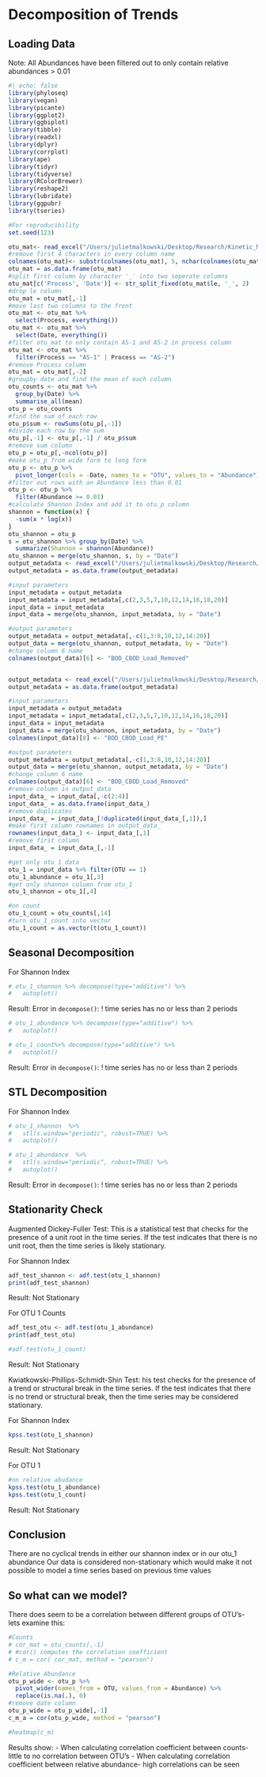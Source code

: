 # Decomposition of Trends

## Loading Data

Note: All Abundances have been filtered out to only contain relative abundances \> 0.01

```r
#| echo: false
library(phyloseq)
library(vegan)
library(picante)
library(ggplot2)
library(ggbiplot)
library(tibble)
library(readxl)
library(dplyr)
library(corrplot)
library(ape)
library(tidyr)
library(tidyverse)
library(RColorBrewer)
library(reshape2)
library(lubridate)
library(ggpubr)
library(tseries)

#For reproducibility
set.seed(123)

otu_mat<- read_excel("/Users/julietmalkowski/Desktop/Research/Kinetic_Model/abundance_table.xlsx")
#remove first 4 characters in every column name
colnames(otu_mat)<- substr(colnames(otu_mat), 5, nchar(colnames(otu_mat)))
otu_mat = as.data.frame(otu_mat)
#split first column by character '_' into two seperate columns
otu_mat[c('Process', 'Date')] <- str_split_fixed(otu_mat$le, '_', 2)
#drop le column
otu_mat = otu_mat[,-1]
#move last two columns to the front
otu_mat <- otu_mat %>%
  select(Process, everything())
otu_mat <- otu_mat %>%
  select(Date, everything())
#filter otu_mat to only contain AS-1 and AS-2 in process column
otu_mat <- otu_mat %>%
  filter(Process == "AS-1" | Process == "AS-2")
#remove Process column
otu_mat = otu_mat[,-2]
#groupby date and find the mean of each column
otu_counts <- otu_mat %>%
  group_by(Date) %>%
  summarise_all(mean)
otu_p = otu_counts
#find the sum of each row
otu_p$sum <- rowSums(otu_p[,-1])
#divide each row by the sum
otu_p[,-1] <- otu_p[,-1] / otu_p$sum
#remove sum column
otu_p = otu_p[,-ncol(otu_p)]
#make otu_p from wide form to long form
otu_p <- otu_p %>%
  pivot_longer(cols = -Date, names_to = "OTU", values_to = "Abundance")
#filter out rows with an Abundance less than 0.01
otu_p <- otu_p %>%
  filter(Abundance >= 0.01)
#calculate Shannon Index and add it to otu_p column
shannon = function(x) {
  -sum(x * log(x))
}
otu_shannon = otu_p
s = otu_shannon %>% group_by(Date) %>%
  summarize(Shannon = shannon(Abundance))
otu_shannon = merge(otu_shannon, s, by = "Date")
output_metadata <- read_excel("/Users/julietmalkowski/Desktop/Research/Kinetic_Model/AS_metadata.xlsx")
output_metadata = as.data.frame(output_metadata)

#input parameters
input_metadata = output_metadata
input_metadata = input_metadata[,c(2,3,5,7,10,12,14,16,18,20)]
input_data = input_metadata
input_data = merge(otu_shannon, input_metadata, by = "Date")

#output parameters
output_metadata = output_metadata[,-c(1,3:8,10,12,14:20)]
output_data = merge(otu_shannon, output_metadata, by = "Date")
#change column 6 name
colnames(output_data)[6] <- "BOD_CBOD_Load_Removed"


output_metadata <- read_excel("/Users/julietmalkowski/Desktop/Research/Kinetic_Model/AS_metadata.xlsx")
output_metadata = as.data.frame(output_metadata)

#input parameters
input_metadata = output_metadata
input_metadata = input_metadata[,c(2,3,5,7,10,12,14,16,18,20)]
input_data = input_metadata
input_data = merge(otu_shannon, input_metadata, by = "Date")
colnames(input_data)[8] <- "BOD_CBOD_Load_PE"

#output parameters
output_metadata = output_metadata[,-c(1,3:8,10,12,14:20)]
output_data = merge(otu_shannon, output_metadata, by = "Date")
#change column 6 name
colnames(output_data)[6] <- "BOD_CBOD_Load_Removed"
#remove column in output_data
input_data_ = input_data[,-c(2:4)]
input_data_ = as.data.frame(input_data_)
#remove duplicates
input_data_ = input_data_[!duplicated(input_data_[,1]),]
#make first column rownames in output_data_
rownames(input_data_) <- input_data_[,1]
#remove first column
input_data_ = input_data_[,-1]

#get only otu 1 data
otu_1 = input_data %>% filter(OTU == 1)
otu_1_abundance = otu_1[,3]
#get only shannon column from otu_1
otu_1_shannon = otu_1[,4]

#on count
otu_1_count = otu_counts[,14]
#turn otu_1_count into vector
otu_1_count = as.vector(t(otu_1_count))
```

## Seasonal Decomposition

For Shannon Index

```r
# otu_1_shannon %>% decompose(type="additive") %>%
#   autoplot()
```

Result: Error in `decompose()`: ! time series has no or less than 2 periods

```r
# otu_1_abundance %>% decompose(type="additive") %>%
#   autoplot()

# otu_1_count%>% decompose(type="additive") %>%
#   autoplot()
```

Result: Error in `decompose()`: ! time series has no or less than 2 periods

## STL Decomposition

For Shannon Index

```r
# otu_1_shannon  %>%
#   stl(s.window="periodic", robust=TRUE) %>%
#   autoplot()

# otu_1_abundance  %>%
#   stl(s.window="periodic", robust=TRUE) %>%
#   autoplot()

```

Result: Error in `decompose()`: ! time series has no or less than 2 periods

## Stationarity Check

Augmented Dickey-Fuller Test: This is a statistical test that checks for the presence of a unit root in the time series. If the test indicates that there is no unit root, then the time series is likely stationary.

For Shannon Index

```r
adf_test_shannon <- adf.test(otu_1_shannon)
print(adf_test_shannon)
```

Result: Not Stationary

For OTU 1 Counts

```r
adf_test_otu <- adf.test(otu_1_abundance)
print(adf_test_otu)

#adf.test(otu_1_count) 
```

Result: Not Stationary

Kwiatkowski-Phillips-Schmidt-Shin Test: his test checks for the presence of a trend or structural break in the time series. If the test indicates that there is no trend or structural break, then the time series may be considered stationary.

For Shannon Index

```r
kpss.test(otu_1_shannon)
```

Result: Not Stationary

For OTU 1

```r
#on relative abudance
kpss.test(otu_1_abundance)
kpss.test(otu_1_count)
```

Result: Not Stationary

## Conclusion

There are no cyclical trends in either our shannon index or in our otu_1 abundance Our data is considered non-stationary which would make it not possible to model a time series based on previous time values

## So what can we model?

There does seem to be a correlation between different groups of OTU's- lets examine this:

```r
#Counts
# cor_mat = otu_counts[,-1]
# #cor() computes the correlation coefficient
# c_m = cor( cor_mat, method = "pearson")

#Relative Abundance
otu_p_wide <- otu_p %>%
  pivot_wider(names_from = OTU, values_from = Abundance) %>%
  replace(is.na(.), 0)
#remove date column
otu_p_wide = otu_p_wide[,-1]
c_m_a = cor(otu_p_wide, method = "pearson")

#heatmap(c_m)
```

Results show: - When calculating correlation coefficient between counts- little to no correlation between OTU's - When calculating correlation coefficient between relative abundance- high correlations can be seen